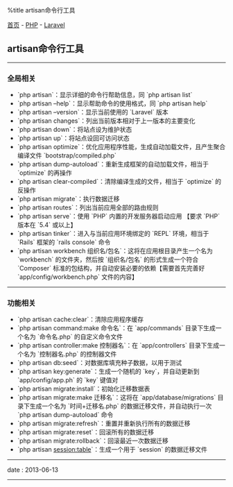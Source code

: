 %title artisan命令行工具

[[../../../index|首页]] - [[../index|PHP]] - [[index|Laravel]]
==artisan命令行工具==
----
===全局相关===

* `php artisan`：显示详细的命令行帮助信息，同 `php artisan list`
* `php artisan –help`：显示帮助命令的使用格式，同 `php artisan help`
* `php artisan –version`：显示当前使用的 `Laravel` 版本
* `php artisan changes`：列出当前版本相对于上一版本的主要变化
* `php artisan down`：将站点设为维护状态
* `php artisan up`：将站点设回可访问状态
* `php artisan optimize`：优化应用程序性能，生成自动加载文件，且产生聚合编译文件 `bootstrap/compiled.php`
* `php artisan dump-autoload`：重新生成框架的自动加载文件，相当于 `optimize` 的再操作
* `php artisan clear-compiled`：清除编译生成的文件，相当于 `optimize` 的反操作
* `php artisan migrate`：执行数据迁移
* `php artisan routes`：列出当前应用全部的路由规则
* `php artisan serve`：使用 `PHP` 内置的开发服务器启动应用 【要求 `PHP` 版本在 `5.4` 或以上】
* `php artisan tinker`：进入与当前应用环境绑定的 `REPL` 环境，相当于 `Rails` 框架的 `rails console` 命令
* `php artisan workbench 组织名/包名`：这将在应用根目录产生一个名为 `workbench` 的文件夹，然后按 `组织名/包名` 的形式生成一个符合 `Composer` 标准的包结构，并自动安装必要的依赖【需要首先完善好 `app/config/workbench.php` 文件的内容】
----
===功能相关===

* `php artisan cache:clear`：清除应用程序缓存
* `php artisan command:make 命令名`：在 `app/commands` 目录下生成一个名为 `命令名.php` 的自定义命令文件
* `php artisan controller:make 控制器名`：在 `app/controllers` 目录下生成一个名为 `控制器名.php` 的控制器文件
* `php artisan db:seed`：对数据库填充种子数据，以用于测试
* `php artisan key:generate`：生成一个随机的 `key`，并自动更新到 `app/config/app.ph` 的 `key` 键值对
* `php artisan migrate:install`：初始化迁移数据表
* `php artisan migrate:make 迁移名`：这将在 `app/database/migrations` 目录下生成一个名为 `时间+迁移名.php` 的数据迁移文件，并自动执行一次 `php artisan dump-autoload` 命令
* `php artisan migrate:refresh`：重置并重新执行所有的数据迁移
* `php artisan migrate:reset`：回滚所有的数据迁移
* `php artisan migrate:rollback`：回滚最近一次数据迁移
* `php artisan session:table`：生成一个用于 `session` 的数据迁移文件
----
<red>date</red> : 2013-06-13
----
